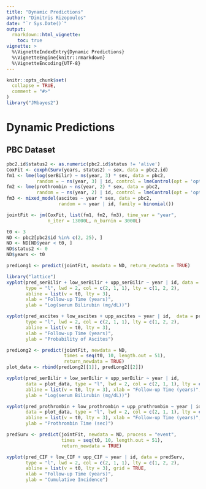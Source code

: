 ```yaml
---
title: "Dynamic Predictions"
author: "Dimitris Rizopoulos"
date: "`r Sys.Date()`"
output:
  rmarkdown::html_vignette:
    toc: true
vignette: >
  %\VignetteIndexEntry{Dynamic Predictions}
  %\VignetteEngine{knitr::rmarkdown}
  %\VignetteEncoding{UTF-8}
---
```


```r
knitr::opts_chunk$set(
  collapse = TRUE,
  comment = "#>"
)
library("JMbayes2")
```

# Dynamic Predictions
## PBC Dataset
```r
pbc2.id$status2 <- as.numeric(pbc2.id$status != 'alive')
CoxFit <- coxph(Surv(years, status2) ~ sex, data = pbc2.id)
fm1 <- lme(log(serBilir) ~ ns(year, 3) * sex, data = pbc2, 
           random = ~ ns(year, 3) | id, control = lmeControl(opt = 'optim'))
fm2 <- lme(prothrombin ~ ns(year, 2) * sex, data = pbc2, 
           random = ~ ns(year, 2) | id, control = lmeControl(opt = 'optim'))
fm3 <- mixed_model(ascites ~ year * sex, data = pbc2,
                   random = ~ year | id, family = binomial())

jointFit <- jm(CoxFit, list(fm1, fm2, fm3), time_var = "year", 
               n_iter = 13000L, n_burnin = 3000L)
```

```r
t0 <- 3
ND <- pbc2[pbc2$id %in% c(2, 25), ]
ND <- ND[ND$year < t0, ]
ND$status2 <- 0
ND$years <- t0
```

```r
predLong1 <- predict(jointFit, newdata = ND, return_newdata = TRUE)
```

```r
library("lattice")
xyplot(pred_serBilir + low_serBilir + upp_serBilir ~ year | id, data = predLong1, 
       type = "l", lwd = 2, col = c(2, 1, 1), lty = c(1, 2, 2),
       abline = list(v = t0, lty = 3), 
       xlab = "Follow-up Time (years)", 
       ylab = "Log(serum Bilirubin (mg/dL))")

xyplot(pred_ascites + low_ascites + upp_ascites ~ year | id,  data = predLong1, 
       type = "l", lwd = 2, col = c(2, 1, 1), lty = c(1, 2, 2),
       abline = list(v = t0, lty = 3),
       xlab = "Follow-up Time (years)", 
       ylab = "Probability of Ascites")
```

```r
predLong2 <- predict(jointFit, newdata = ND,
                     times = seq(t0, 10, length.out = 51),
                     return_newdata = TRUE)
plot_data <- rbind(predLong2[[1]], predLong2[[2]])

xyplot(pred_serBilir + low_serBilir + upp_serBilir ~ year | id, 
       data = plot_data, type = "l", lwd = 2, col = c(2, 1, 1), lty = c(1, 2, 2),
       abline = list(v = t0, lty = 3), xlab = "Follow-up Time (years)", 
       ylab = "Log(serum Bilirubin (mg/dL))")

xyplot(pred_prothrombin + low_prothrombin + upp_prothrombin ~ year | id, 
       data = plot_data, type = "l", lwd = 2, col = c(2, 1, 1), lty = c(1, 2, 2),
       abline = list(v = t0, lty = 3), xlab = "Follow-up Time (years)", 
       ylab = "Prothrombin Time (sec)")

```

```r
predSurv <- predict(jointFit, newdata = ND, process = "event",
                    times = seq(t0, 10, length.out = 51),
                    return_newdata = TRUE)

xyplot(pred_CIF + low_CIF + upp_CIF ~ year | id, data = predSurv,
       type = "l", lwd = 2, col = c(2, 1, 1), lty = c(1, 2, 2),
       abline = list(v = t0, lty = 3), grid = TRUE,
       xlab = "Follow-up Time (years)", 
       ylab = "Cumulative Incidence")
```
